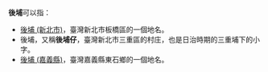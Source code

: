 '''後埔'''可以指：
* [[後埔_(新北市)|後埔 (新北市)]]，臺灣新北市板橋區的一個地名。
* 後埔，又稱'''後埔仔'''，臺灣新北市三重區的村庄，也是日治時期的三重埔下的小字。
* [[後埔_(嘉義縣)|後埔 (嘉義縣)]]，臺灣嘉義縣東石鄉的一個地名。

{{消歧義|cat=二字臺灣地名消歧義}}